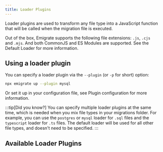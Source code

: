 ```yaml
---
title: Loader Plugins
---
```



Loader plugins are used to transform any file type into a JavaScript function that will be called when the migration file is executed.

Out of the box, Emigrate supports the following file extensions: `.js`, `.cjs` and `.mjs`. And both CommonJS and ES Modules are supported. See the <Link href="/plugins/loaders/default/">Default Loader</Link> for more information.

## Using a loader plugin

You can specify a loader plugin via the `--plugin` (or `-p` for short) option:

```bash
npx emigrate up --plugin mysql
```

Or set it up in your configuration file, see <Link href="/reference/configuration/#plugins">Plugin configuration</Link> for more information.

:::tip[Did you know?]
You can specify multiple loader plugins at the same time, which is needed when you mix file types in your migrations folder.
For example, you can use the `postgres` or `mysql` loader for `.sql` files and the `typescript` loader for `.ts` files.
The <Link href="/plugins/loaders/default/">default loader</Link> will be used for all other file types, and doesn't need to be specified.
:::

## Available Loader Plugins

<CardGrid>
  <LinkCard title="Default Loader" href="default/" description="The loader responsible for loading .js, .cjs and .mjs files" />
  <LinkCard title="PostgreSQL Loader" href="postgres/" description="Can load and execute .sql files against a PostgreSQL database" />
  <LinkCard title="MySQL Loader" href="mysql/" description="Can load and execute .sql files against a MySQL database" />
</CardGrid>
